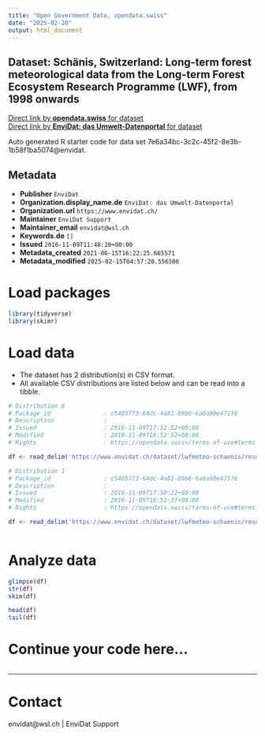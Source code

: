 ```yaml
---
title: "Open Government Data, opendata.swiss"
date: "2025-02-20"
output: html_document
---
```


## Dataset: Schänis, Switzerland: Long-term forest meteorological data from the Long-term Forest Ecosystem Research Programme (LWF), from 1998 onwards



[Direct link by **opendata.swiss** for dataset](https://opendata.swiss/de/dataset/schanis-switzerland-long-term-forest-meteorological-data-from-the-long-term-forest-ecosystem-re)<br>
[Direct link by **EnviDat: das Umwelt-Datenportal** for dataset](https://www.envidat.ch/#/metadata/lwfmeteo-schaenis)

Auto generated R starter code for data set 7e6a34bc-3c2c-45f2-8e3b-1b58f1ba5074@envidat.

## Metadata

- **Publisher** `EnviDat`
- **Organization.display_name.de** `EnviDat: das Umwelt-Datenportal`
- **Organization.url** `https://www.envidat.ch/`
- **Maintainer** `EnviDat Support`
- **Maintainer_email** `envidat@wsl.ch`
- **Keywords.de** `[]`
- **Issued** `2016-11-09T11:48:20+00:00`
- **Metadata_created** `2021-06-15T16:22:25.665571`
- **Metadata_modified** `2025-02-15T04:57:20.556506`


# Load packages

```r

library(tidyverse)
library(skimr)

```

# Load data

-   The dataset has 2 distribution(s) in CSV format.
-   All available CSV distributions are listed below and can be read into a tibble.

```r

# Distribution 0
# Package_id               : c5405773-64dc-4a81-89b6-6a0a90e471f6
# Description              : 
# Issued                   : 2016-11-09T17:52:52+00:00
# Modified                 : 2016-11-09T16:52:52+00:00
# Rights                   : https://opendata.swiss/terms-of-use#terms_by

df <- read_delim('https://www.envidat.ch/dataset/lwfmeteo-schaenis/resource/9bd7e72f-3b65-4250-9f24-f945c4476a0e')

# Distribution 1
# Package_id               : c5405773-64dc-4a81-89b6-6a0a90e471f6
# Description              : 
# Issued                   : 2016-11-09T17:50:22+00:00
# Modified                 : 2016-11-09T16:51:37+00:00
# Rights                   : https://opendata.swiss/terms-of-use#terms_by

df <- read_delim('https://www.envidat.ch/dataset/lwfmeteo-schaenis/resource/f5242372-a0bd-42fa-a3be-038395f57134')



```

# Analyze data

```r

glimpse(df)
str(df)
skim(df)

head(df)
tail(df)

```

# Continue your code here...

```r

```

------------------------------------------------------------------------

# Contact

envidat@wsl.ch | EnviDat Support
